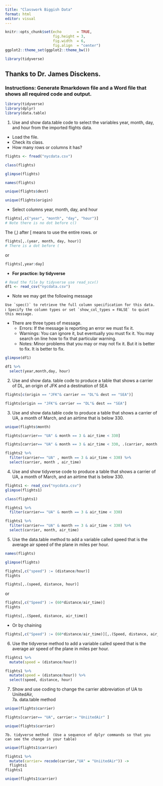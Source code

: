 ```yaml
---
title: "Classwork Biggish Data"
format: html
editor: visual
---
```



```r
knitr::opts_chunk$set(echo       = TRUE, 
                      fig.height = 3, 
                      fig.width  = 6,
                      fig.align  = "center")
ggplot2::theme_set(ggplot2::theme_bw())
```

```r
library(tidyverse)
```

## Thanks to Dr. James Disckens.
### Instructions: Generate Rmarkdown file and a Word file that shows all required code and output.

```r
library(tidyverse)    
library(dplyr)  
library(data.table)
```



  1. Use and show data.table code to select the variables year, month, day, and hour from the imported flights data.\
  - Load the file.\
  - Check its class.\ 
  - How many rows or columns it has?\
```r
flights <- fread("nycdata.csv") 
```

```r
class(flights)
```

```r
glimpse(flights)
```
 
```r
names(flights)
```

```r
unique(flights$dest)
```

```r
unique(flights$origin)
```
- Select columns year, month, day, and hour 
 
```r
flights[,c("year", "month", "day", "hour")]
# Note there is no dot before c()
```

The (,) after [ means to use the entire rows. 
or

```r
flights[,.(year, month, day, hour)]
# There is a dot before (
```
or

```r
flights[,year:day]
```
- **For practice:  by tidyverse**
 
```r
# Read the file by tidyverse use read_scv()
df1 <- read_csv("nycdata.csv")
```

 - Note we may get the following message
```block
Use `spec()` to retrieve the full column specification for this data.
ℹ Specify the column types or set `show_col_types = FALSE` to quiet this message.
```
- There are three types of message.\
  - Errors: If the message is reporting an error we must fix it.\
  - Warnings: You can ignore it, but eventually you must fix it. You may search on line how to fix that particular warning.\
  - Notes: Minor problems that you may or may not fix it. But it is better to fix. It is better to fix.
 
```r
glimpse(df1)
```
 

```r
df1 %>%
  select(year,month,day, hour)
```
 
  

  2. Use and show data. table code to produce a table that shows a carrier of DL, an origin of JFK and a destination of SEA
  
```r
flights[c(origin == "JFK"& carrier == "DL"& dest == "SEA")]
```


```r
flights[origin == "JFK"& carrier == "DL"& dest == "SEA"]
```

  3. Use and show data.table code to produce a table that shows a carrier of UA, a month of March, and an airtime that is below 330.
  
```r
unique(flights$month)
```
  
  
```r
flights[carrier== "UA" & month == 3 & air_time < 330]
```
 
```r
flights[carrier== "UA" & month == 3 & air_time < 330, .(carrier, month, air_time)]
```
```r
flights2 %>%
  filter(carrier== "UA" , month == 3 & air_time < 330) %>%
  select(carrier, month , air_time)
```
  

  4. Use and show tidyverse code to produce a table that shows a carrier of UA, a month of March, and an airtime that is below 330.
```r
flights1 <- read_csv("nycdata.csv") 
glimpse(flights1)
```

```r
class(flights1)
```


```r
flights1 %>%
  filter(carrier== "UA" & month == 3 & air_time < 330)
```
  
```r
flights1 %>%
  filter(carrier== "UA" & month == 3 & air_time < 330) %>%
  select(carrier, month, air_time)
```
  

  5. Use the data.table method to add a variable called speed that is the average air speed of the plane in miles per hour. 

```r
names(flights)
```

```r
glimpse(flights)
```

  
```r
flights[,c("speed") := (distance/hour)]
flights
```

```r
flights[,.(speed, distance, hour)]
```


or

```r
flights[,c("Speed") := (60*distance/air_time)]
flights
```




```r
flights[,.(Speed, distance, air_time)]
```

- Or by chaining

```r
flights[,c("Speed") := (60*distance/air_time)][,.(Speed, distance, air_time)]
```


  6. Use the tidyverse method to add a variable called speed that is the average air speed of the plane in miles per hour.
  
```r
flights1 %>%
  mutate(speed = (distance/hour))
```

```r
flights1 %>%
  mutate(speed = (distance/hour)) %>%
  select(speed, distance, hour)
```
  7. Show and use coding to change the carrier abbreviation of UA to UniitedAir,\
    7a. data.table method\


```r
unique(flights$carrier)
```
```r
flights[carrier== "UA", carrier:= "UniitedAir" ]
```

```r
unique(flights$carrier)
```
    7b. tidyverse method  (Use a sequence of dplyr commands so that you can see the change in your table)
    
```r
unique(flights1$carrier)
```

```r
flights1 %>%
  mutate(carrier= recode(carrier,"UA" = "UniitedAir")) ->
  flights1
flights1
```

```r
unique(flights1$carrier)
```

